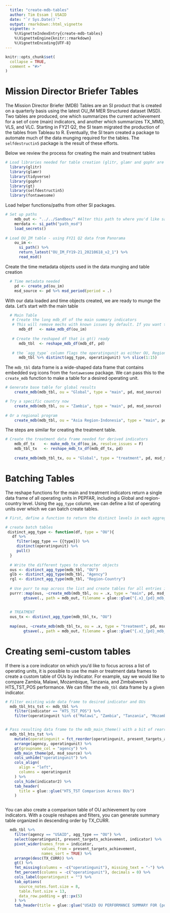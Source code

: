 ```yaml
---
  title: "create-mdb-tables"
  author: Tim Essam | USAID
  date: "`r Sys.Date()`"
  output: rmarkdown::html_vignette
  vignette: >
    %\VignetteIndexEntry{create-mdb-tables}
    %\VignetteEngine{knitr::rmarkdown}
    %\VignetteEncoding{UTF-8}
---
```

  
```r
knitr::opts_chunk$set(
  collapse = TRUE,
  comment = "#>"
)
```


# Mission Director Briefer Tables

The Mission Director Briefer (MDB) Tables are an SI product that is created on a quarterly basis using the latest OU_IM MER Structured dataset (MSD). Two tables are produced, one which summarizes the current achievement for a set of core (main) indicators, and another which summarizes TX_MMD, VLS, and VLC. Starting in FY21 Q2, the SI team migrated the production of the tables from Tableau to R. Eventually, the SI team created a package to automate much of the data munging required for the tables. The `selfdestructin5` package is the result of these efforts. 

Below we review the process for creating the main and treatment tables

```r
# Load libraries needed for table creation (glitr, glamr and gophr are OHA-SI packages not on CRAN)
  library(glitr)
  library(glamr)
  library(tidyverse)
  library(gophr)
  library(gt)
  library(selfdestructin5)
  library(fontawesome)
```

Load helper functions/paths from other SI packages.

```r

# Set up paths 
    mdb_out <- "../../Sandbox/" #Alter this path to where you'd like saved tables to go
    merdata <- si_path("path_msd")
    load_secrets()
    
# Load OU_IM table - using FY21 Q2 data from Panorama
    ou_im <- 
      si_path() %>% 
      return_latest("OU_IM_FY19-21_20210618_v2_1") %>%
      read_msd() 
```

Create the time metadata objects used in the data munging and table creation
```r
  # Time metadata needed  
    pd <- create_pd(ou_im)
    msd_source <- pd %>% msd_period(period = .)
```

With our data loaded and time objects created, we are ready to munge the data. Let's start with the main table
```r
  # Main Table
   # Create the long mdb_df of the main summary indicators 
   # This will remove mechs with known issues by default. If you want to keep all mechs set `resolve_issues == FALSE`
      mdb_df   <- make_mdb_df(ou_im)
    
   # Create the reshaped df that is gt() ready
      mdb_tbl  <- reshape_mdb_df(mdb_df, pd)
    
   # the `agg_type` column flags the operatingunit as either OU, Region-Country or Agency
      mdb_tbl %>% distinct(agg_type, operatingunit) %>% slice(1:15)
```

The `mdb_tbl` data frame is a wide-shaped data frame that contains embedded svg icons from the `fontawesome` package. We can pass this to the `create_mdb` function to make a table for a desired operating unit.

```r

# Generate base table for global results
    create_mdb(mdb_tbl, ou = "Global", type = "main", pd, msd_source)

# Try a specific country now
    create_mdb(mdb_tbl, ou = "Zambia", type = "main", pd, msd_source)
    
# Or a regional program
    create_mdb(mdb_tbl, ou = "Asia Region-Indonesia", type = "main", pd, msd_source)

```

The steps are similar for creating the treatment table.

```r

# Create the treatment data frame needed for derived indicators
    mdb_df_tx    <- make_mdb_tx_df(ou_im, resolve_issues = F)
    mdb_tbl_tx   <- reshape_mdb_tx_df(mdb_df_tx, pd)
    
    create_mdb(mdb_tbl_tx, ou = "Global", type = "treatment", pd, msd_source)
```

# Batching Tables
The reshape functions for the main and treatment indicators return a single data frame of all operating units in PEPFAR, including a Global and region-country level. Using the `agg_type` column, we can define a list of operating units over which we can batch create tables. 

```r
# First, define a function to return the distinct levels in each aggregation type

# create batch tables
 distinct_agg_type <- function(df, type = "OU"){
   df %>% 
     filter(agg_type == {{type}}) %>% 
     distinct(operatingunit) %>% 
     pull()
  }
  
  # Write the different types to character objects
  ous <- distinct_agg_type(mdb_tbl, "OU")
  glb <- distinct_agg_type(mdb_tbl, "Agency")
  rgl <- distinct_agg_type(mdb_tbl, "Region-Country")
  
  # Use purr to map across the list and create tables for all entries in each object
  purrr::map(ous, ~create_mdb(mdb_tbl, ou = .x, type = "main", pd, msd_source) %>% 
        gtsave(., path = mdb_out, filename = glue::glue("{.x}_{pd}_mdb_main.png")))
  
  
  # TREATMENT
  ous_tx <- distinct_agg_type(mdb_tbl_tx, "OU")
  
  map(ous, ~create_mdb(mdb_tbl_tx, ou = .x, type = "treatment", pd, msd_source) %>% 
        gtsave(., path = mdb_out, filename = glue::glue("{.x}_{pd}_mdb_treatment.png")))
```

# Creating semi-custom tables
If there is a core indicator on which you'd like to focus across a list of operating units, it is possible to use the main or treatment data frames to create a custom table of OUs by indicator. For example, say we would like to compare Zambia, Malawi, Mozambique, Tanzania, and Zimbabwes's HTS_TST_POS performance. We can filter the `mdb_tbl` data frame by a given indicator.

```r

# Filter existing wide data frame to desired indicator and OUs
  mdb_tbl_hts_tst <- mdb_tbl %>% 
    filter(indicator == "HTS_TST_POS") %>% 
    filter(operatingunit %in% c("Malawi", "Zambia", "Tanzania", "Mozambique", "Zimbabwe"))


# Pass resulting data frame to the mdb_main_theme() with a bit of rearranging to get a desired sort order.
  mdb_tbl_hts_tst %>% 
    mutate(operatingunit = fct_reorder(operatingunit, present_targets_achievement, .desc = T)) %>%  
    arrange(agency, operatingunit) %>% 
    gt(groupname_col = "agency") %>% 
    mdb_main_theme(pd, msd_source) %>% 
    cols_unhide("operatingunit") %>% 
    cols_align(
      align = "left",
      columns = operatingunit
    ) %>% 
    cols_hide(indicator2) %>% 
    tab_header(
      title = glue::glue("HTS_TST Comparison Across OUs")
    )



```

You can also create a comparison table of OU achievement by core indicators. With a couple reshapes and filters, you can generate summary table organized in descending order by TX_CURR. 

```r

  mdb_tbl %>% 
    filter(agency == "USAID", agg_type == "OU") %>% 
    select(operatingunit, present_targets_achievement, indicator) %>% 
    pivot_wider(names_from = indicator, 
                values_from = present_targets_achievement,
                names_sort = TRUE) %>% 
    arrange(desc(TX_CURR)) %>% 
    gt() %>% 
    fmt_missing(columns = -c("operatingunit"), missing_text = "-") %>% 
    fmt_percent(columns = -c("operatingunit"), decimals = 0) %>% 
    cols_label(operatingunit = "") %>% 
    tab_options(
      source_notes.font.size = 8,
      table.font.size = 13, 
      data_row.padding = gt::px(5)
    ) %>% 
    tab_header(title = glue::glue("USAID OU PERFORMANCE SUMMARY FOR {pd}"))
```

